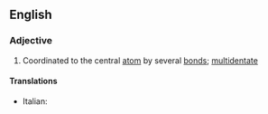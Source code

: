 ==English==

===Adjective===
{{en-adj}}

# {{lb|en|chemistry|of a ligand}} Coordinated to the central [[atom]] by several [[bond]]s; [[multidentate]]

====Translations====
{{trans-top|multidentate}}
* Italian: {{t|it|polidentato}}
{{trans-mid}}
{{trans-bottom}}